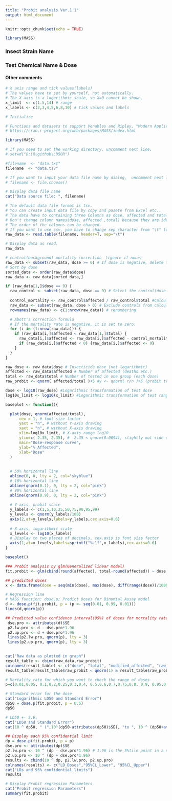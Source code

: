 ```yaml
---
title: "Probit analysis Ver.1.1"
output: html_document
---
```

```r
knitr::opts_chunk$set(echo = TRUE)

library(MASS)

```

<!-- 
Comments for test in Markdown
-->

### Insect Strain Name

### Test Chemical Name & Dose

#### Other comments



```r
# X axis range and tick values(labels)
# The values have to set by yourself, not automatically.
# The X axis is a logarithmic scale, so X=0 cannot be shown.
x_limit  <- c(1.5,14) # range
x_labels <- c(2,3,4,5,6,8,10) # tick values and labels

```



```r
# Initialize

# Functions and datasets to support Venables and Ripley, "Modern Applied Statistics with S" (4th edition, 2002).
# https://cran.r-project.org/web/packages/MASS/index.html

library(MASS)

# If you need to set the working directory, uncomment next line.
# setwd("D:\R\github\LD50R")

```


```r

#filename  <- "data.txt"
filename  <- "data.tsv"

# If you want to input your data file name by dialog,  uncomment next line.  
# filename <- file.choose()

# Display data file name 
cat("Data source file: ", filename)

# The default data file format is tsv.
# You can create input data file by copy and pasete from Excel etc..
# The data have to containing three Columns as dose, affected and total.
# Don't change column names(dose, affected ,total) because they are identified by the name.
# The order of the columns can be changed.
# If you want to use csv, you have to change sep character from "\t" to ",".
raw_data <- read.table(filename, header=T, sep="\t")

# Display data as read.
raw_data

# control(background) mortality correction　(ignore if none)
raw_data <- subset(raw_data, dose >= 0) # If dose is negative, delete the line.
# Sort by dose
sorted_data <- order(raw_data$dose) 
raw_data <- raw_data[sorted_data,]

if (raw_data[1,]$dose == 0) {
  raw_control <- subset(raw_data, dose == 0) # Select the control(dose = 0)
  
  control_mortality <- raw_control$affected / raw_control$total #Calculate control_mortality 
  raw_data <- subset(raw_data, dose > 0) # Exclude controls from calculation and graph viewing.
  rownames(raw_data) <- c(1:nrow(raw_data)) # renumbering

  # Abott's correction formula
  # If the mortality rate is negative, it is set to zero.
  for (i in (1:nrow(raw_data))) {
    if (raw_data[i,]$affected < raw_data[1,]$total) { 
      raw_data[i,]$affected <- raw_data[i,]$affected - control_mortality * raw_data[1,]$total
      if (raw_data[i,]$affected < 0) {raw_data[i,]$affected <- 0}
    }
  }
}

raw_dose <- raw_data$dose # Insecticide dose (not logarithmic)
affected <- raw_data$affected # Number of affected (deaths etc.)
total <- raw_data$total # Number of tested in one group (each dose)
raw_probit <- qnorm( affected/total )+5 #y <- qnorm( r/n )+5 (probit transformation)

```



```r

dose <- log10(raw_dose) #Logarithmic transformation of test dose
log10x_limit <- log10(x_limit) #Logarithmic transformation of test range

baseplot <- function(){

  plot(dose, qnorm(affected/total),
      cex = 1, # font size factor
      yaxt = "n", # without Y-axis drawing
      xaxt = "n", # without X-axis drawing
      xlim=log10x_limit, # X-axis range log10
      ylim=c(-2.35, 2.35), # -2.35 < qnorm(0.0094), slightly out side of 1%-99% range
      main="Dose-response curve",
      ylab="% Affected",
      xlab="Dose"
  )
  
    
  # 50% horizontal line
  abline(0, 0, lty = 2, col="skyblue")
  # 10% horizontal line
  abline(qnorm(0.1), 0, lty = 2, col="pink") 
  # 90% horizontal line
  abline(qnorm(0.9), 0, lty = 2, col="pink")
  
  # Y-axis, probit scale
  y_labels <- c(1,5,10,25,50,75,90,95,99)
  y_levels <- qnorm(y_labels/100)
  axis(2,at=y_levels,labels=y_labels,cex.axis=0.6)
  
  # X-axis, logarithmic scale
  x_levels <- log10(x_labels)
  # Display to two places of decimals, cex.axis is font size factor
  axis(1,at=x_levels,labels=sprintf("%.1f",x_labels),cex.axis=0.6)
}

baseplot()

### Probit analysis by glm(Generalized linear model)
fit.probit <- glm(cbind(round(affected), total-round(affected)) ~ dose, family=binomial(probit)) 

## predicted doses
x <- data.frame(dose = seq(min(dose), max(dose), diff(range(dose))/1000))

# Regression line
# MASS function: dose.p; Predict Doses for Binomial Assay model 
d <- dose.p(fit.probit, p = (p <- seq(0.01, 0.99, 0.01)))
lines(d,qnorm(p))

## Predicted value confidence interval(95%) of doses for mortality rates
 dse.pro <- attributes(d)$SE
 p2.lw.pro <- d - dse.pro*1.96
 p2.up.pro <- d + dse.pro*1.96
 lines(p2.lw.pro, qnorm(p), lty = 3)
 lines(p2.up.pro, qnorm(p), lty = 3)
 
```

```r

cat("Raw data as plotted in graph")
result_table <- cbind(raw_data,raw_probit)
colnames(result_table) <- c("dose", "total", "modified_affected", "raw_probit")
result_table[result_table$raw_probit < qnorm(1) & result_table$raw_probit > 0 ,]

# Mortality rate for which you want to check the range of doses
p=c(0.01,0.05, 0.1,0.2,0.25,0.3,0.4, 0.5,0.6,0.7,0.75,0.8, 0.9, 0.95,0.99)

# Standard error for the dose
cat("Logarithmic LD50 and Standard Error")
dp50 = dose.p(fit.probit, p = 0.5)
dp50

# LD50 +- S.E.
cat("LD50 and Standard Error")
cat(10 ^ dp50, " (",10^(dp50-attributes(dp50)$SE), "to ", 10 ^ (dp50+attributes(dp50)$SE), ")")  # ln10 = 2.3

## Display each 95% confidential limit
dp = dose.p(fit.probit, p = p)
dse.pro <- attributes(dp)$SE
p2.lw.pro <- 10 ^ (dp - dse.pro*1.96) # 1.96 is the 5%tile point in a normal distribution
p2.up.pro <- 10 ^ (dp + dse.pro*1.96) 
results <- cbind(10 ^ dp, p2.lw.pro, p2.up.pro)
colnames(results) <- c("LD_Doses","95%CL_Lower", "95%CL_Upper")
cat("LDs and 95% confidential limits")
results

# Display Probit regression Parameters
cat("Probit regression Parameters")
summary(fit.probit)

```

